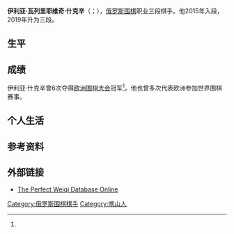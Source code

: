 {{Infobox Go player
| image = 
| 全名 = 伊利亚·瓦列里耶维奇·什克辛
| 英文名 = Ilya Valerievich Shikshin
| 生於 = {{birth date and age|1990|5|7}}<ref name="Profile">{{Cite web|url=https://eurogofed.org/pros/shikshin.html|publisher=European Go Federation|title=Ilya Shikshin|language=en|accessdate=2020-08-06|archive-date=2019-09-23|archive-url=https://web.archive.org/web/20190923184045/https://eurogofed.org/pros/shikshin.html|dead-url=no}}</ref>
| 出生地 = [[苏联|苏联]][[喀山|喀山]]
| 國籍 = {{RUS}}
| 師從 = 瓦列里耶维奇·什克辛
| 學生 = 无
| 入段 = 2015年
| 段位 = 三段
| 所屬 = [[欧洲围棋联盟|欧洲围棋联盟]]
}}

'''伊利亚·瓦列里耶维奇·什克辛'''（{{lang-ru|Илья Валерьевич Шикшин}}；{{bd|1990年|5月7日|catIdx=S}}），[[俄罗斯|俄罗斯]][[围棋|围棋]]职业三段棋手。他2015年入段，2019年升为三段。

==生平==

==成绩==

伊利亚·什克辛曾6次夺得[[欧洲围棋大会|欧洲围棋大会]]冠军<ref name="Profile"></ref>。他也曾多次代表欧洲参加世界围棋赛事。

==个人生活==

==参考资料==
{{Reflist}}

==外部链接==
*[http://www.bingoweiqi.com/pwdo/players.php?name_cn=%D2%C1%C0%FB%D1%C7%A1%A4%CA%B2%BF%CB%D0%C1 The Perfect Weiqi Database Online] {{Wayback|url=http://www.bingoweiqi.com/pwdo/players.php?name_cn=%D2%C1%C0%FB%D1%C7%A1%A4%CA%B2%BF%CB%D0%C1 |date=20220220194836 }}

[[Category:俄罗斯围棋棋手|Category:俄罗斯围棋棋手]]
[[Category:喀山人|Category:喀山人]]